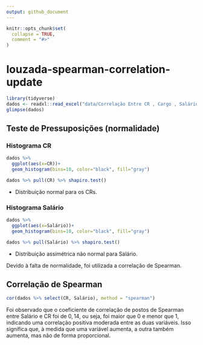 ```yaml
---
output: github_document
---
```


<!-- README.md is generated from README.Rmd. Please edit that file -->

```r
knitr::opts_chunk$set(
  collapse = TRUE,
  comment = "#>"
)
```

# louzada-spearman-correlation-update

```r
library(tidyverse)
dados <- readxl::read_excel("data/Correlação Entre CR , Cargo , Salário.xlsx")
glimpse(dados)
```

## Teste de Pressuposições (normalidade)

### Histograma CR

```r
dados %>% 
  ggplot(aes(x=CR))+
  geom_histogram(bins=10, color="black", fill="gray")
```

```r
dados %>% pull(CR) %>% shapiro.test()
```

 - Distribuição normal para os CRs.
 


### Histograma Salário

```r
dados %>% 
  ggplot(aes(x=Salário))+
  geom_histogram(bins=10, color="black", fill="gray")
```


```r
dados %>% pull(Salário) %>% shapiro.test()
```

 - Distribuição assimétrica não normal para Salário.
 
 Devido à falta de normalidade, foi utilizada a correlação de Spearman.

## Correlação de Spearman

```r
cor(dados %>% select(CR, Salário), method = "spearman")
```


Foi observado que o coeficiente de correlação de postos de Spearman entre Salário e CR foi de $0,14$, ou seja, foi maior que $0$ e menor que $1$, indicando uma correlação positiva moderada entre as duas variáveis. Isso significa que, à medida que uma variável aumenta, a outra também aumenta, mas não de forma proporcional. 


